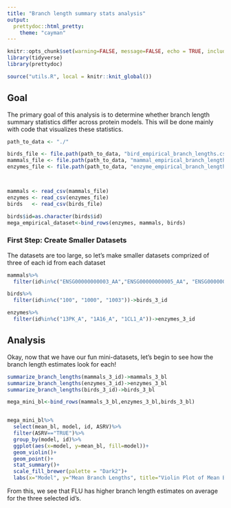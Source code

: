 ```yaml
---
title: "Branch length summary stats analysis"
output: 
  prettydoc::html_pretty:
    theme: "cayman"
---
```


```r
knitr::opts_chunk$set(warning=FALSE, message=FALSE, echo = TRUE, include = TRUE)
library(tidyverse)
library(prettydoc)
```

```r
source("utils.R", local = knitr::knit_global())
```

## Goal
The primary goal of this analysis is to determine whether branch length summary statistics differ across protein models. This will be done mainly with code that visualizes these statistics. 

```r
path_to_data <- "./"

birds_file <- file.path(path_to_data, "bird_empirical_branch_lengths.csv")
mammals_file <- file.path(path_to_data, "mammal_empirical_branch_lengths.csv")
enzymes_file <- file.path(path_to_data, "enzyme_empirical_branch_lengths.csv")



mammals <- read_csv(mammals_file)
enzymes <- read_csv(enzymes_file)
birds   <- read_csv(birds_file)

birds$id=as.character(birds$id)
mega_empirical_dataset<-bind_rows(enzymes, mammals, birds)

```

### First Step: Create Smaller Datasets
The datasets are too large, so let's make smaller datasets comprized of three of each id from each dataset
```r
mammals%>%
  filter(id%in%c("ENSG00000000003_AA","ENSG00000000005_AA", "ENSG00000000457_AA"))->mammals_3_id

birds%>%
  filter(id%in%c("100", "1000", "1003"))->birds_3_id

enzymes%>%
  filter(id%in%c("13PK_A", "1A16_A", "1CL1_A"))->enzymes_3_id

```

## Analysis
Okay, now that we have our fun mini-datasets, let's begin to see how the branch length estimates look for each!

```r
summarize_branch_lengths(mammals_3_id)->mammals_3_bl
summarize_branch_lengths(enzymes_3_id)->enzymes_3_bl
summarize_branch_lengths(birds_3_id)->birds_3_bl

mega_mini_bl<-bind_rows(mammals_3_bl,enzymes_3_bl,birds_3_bl)



```

```r
mega_mini_bl%>%
  select(mean_bl, model, id, ASRV)%>%
  filter(ASRV=="TRUE")%>%
  group_by(model, id)%>%
  ggplot(aes(x=model, y=mean_bl, fill=model))+
  geom_violin()+
  geom_point()+
  stat_summary()+
  scale_fill_brewer(palette = "Dark2")+
  labs(x="Model", y="Mean Branch Lengths", title="Violin Plot of Mean Branch Length Estimates From Each Model")

```
From this, we see that FLU has higher branch length estimates on average for the three selected id's. 




